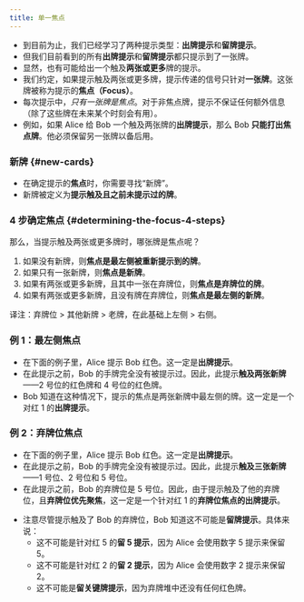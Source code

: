 ```yaml
---
title: 单一焦点
---
```



<BeginnersGuideProgress id="single-card-focus" />

- 到目前为止，我们已经学习了两种提示类型：**出牌提示**和**留牌提示**。
- 但我们目前看到的所有**出牌提示**和**留牌提示**都只提示到了一张牌。
- 显然，也有可能给出一个触及**两张或更多**牌的提示。
- 我们约定，如果提示触及两张或更多牌，提示传递的信号只针对**一张牌**。这张牌被称为提示的**焦点（Focus）**。
- 每次提示中，<Em>只有一张牌是焦点</Em>。对于非焦点牌，提示不保证任何额外信息（除了这些牌在未来某个时刻会有用）。
- 例如，如果 Alice 给 Bob 一个触及两张牌的**出牌提示**，那么 Bob **只能打出焦点牌**。他必须保留另一张牌以备后用。

### 新牌 \{#new-cards\}

- 在确定提示的**焦点**时，你需要寻找“新牌”。
- 新牌被定义为**提示触及且之前未提示过的牌**。

### 4 步确定焦点 \{#determining-the-focus-4-steps\}

那么，当提示触及两张或更多牌时，哪张牌是焦点呢？

1. 如果没有新牌，则**焦点是最左侧被重新提示到的牌**。
2. 如果只有一张新牌，则**焦点是新牌**。
3. 如果有两张或更多新牌，且其中一张在弃牌位，则**焦点是弃牌位的牌**。
4. 如果有两张或更多新牌，且没有牌在弃牌位，则**焦点是最左侧的新牌**。

译注：弃牌位 > 其他新牌 > 老牌，在此基础上左侧 > 右侧。

### 例 1：最左侧焦点

- 在下面的例子里，Alice 提示 Bob 红色。这一定是**出牌提示**。
- 在此提示之前，Bob 的手牌完全没有被提示过。因此，此提示**触及两张新牌**——2 号位的红色牌和 4 号位的红色牌。
- Bob 知道在这种情况下，提示的焦点是两张新牌中最左侧的牌。这一定是一个对红 1 的**出牌提示**。

<LeftMostFocus />

### 例 2：弃牌位焦点

- 在下面的例子里，Alice 提示 Bob 红色。这一定是**出牌提示**。
- 在此提示之前，Bob 的手牌完全没有被提示过。因此，此提示**触及三张新牌**——1 号位、2 号位和 5 号位。
- 在此提示之前，Bob 的弃牌位是 5 号位。因此，由于提示触及了他的弃牌位，且**弃牌位优先聚焦**，这一定是一个针对红 1 的**弃牌位焦点的出牌提示**。

<ChopFocus />

- 注意尽管提示触及了 Bob 的弃牌位，Bob 知道这不可能是**留牌提示**。具体来说：
  - 这不可能是针对红 5 的**留 5 提示**，因为 Alice 会使用数字 5 提示来保留 5。
  - 这不可能是针对红 2 的**留 2 提示**，因为 Alice 会使用数字 2 提示来保留 2。
  - 这不可能是**留关键牌提示**，因为弃牌堆中还没有任何红色牌。
